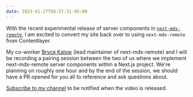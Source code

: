 ```yaml
---
date: 2023-01-27T06:57:31-05:00
---
```


With the recent experimental release of server components in [`next-mdx-remote`](https://github.com/hashicorp/next-mdx-remote/releases/tag/v4.3.0), I am excited to convert my site back over to using `next-mdx-remote` from Contentlayer.

My co-worker [Bryce Kalow](https://twitter.com/brkalow) (lead maintainer of next-mdx-remote) and I will be recording a pairing session between the two of us where we implement next-mdx-remote server components within a Next.js project. We're planning on roughly one hour and by the end of the session, we should have a PR opened for you all to reference and ask questions about.

[Subscribe to my channel](https://www.youtube.com/channel/UC2jJoQlzvLPvnYfowAEVaOg?sub_confirmation=1) to be notified when the video is released.
